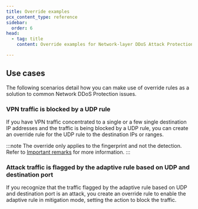 ```yaml
---
title: Override examples
pcx_content_type: reference
sidebar:
  order: 6
head:
  - tag: title
    content: Override examples for Network-layer DDoS Attack Protection

---
```



## Use cases

The following scenarios detail how you can make use of override rules as a solution to common Network DDoS Protection issues.

### VPN traffic is blocked by a UDP rule

If you have VPN traffic concentrated to a single or a few single destination IP addresses and the traffic is being blocked by a UDP rule, you can create an override rule for the UDP rule to the destination IPs or ranges. 

:::note
The override only applies to the fingerprint and not the detection. Refer to [Important remarks](/ddos-protection/managed-rulesets/network/network-overrides/override-expressions/#important-remarks) for more information.
:::

### Attack traffic is flagged by the adaptive rule based on UDP and destination port

If you recognize that the traffic flagged by the adaptive rule based on UDP and destination port is an attack, you create an override rule to enable the adaptive rule in mitigation mode, setting the action to block the traffic.